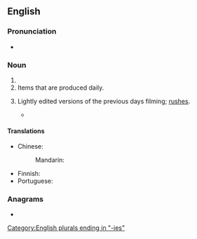 ==English==

===Pronunciation===
* {{a|UK}} {{IPA|/ˈdeɪliːz/|lang=en}}

===Noun===
{{head|en|noun plural form}}

# {{plural of|daily|lang=en}}
# Items that are produced daily. {{rfv-sense|lang=en|other dictionaries do not support this sense}}
# {{lb|en|cinematography}} Lightly edited versions of the previous days filming; [[rushes]].
#* {{quote-book|year=1972|title=American Cinematographer - Volume 53  |author= |page=811 |ISBN= |passage=The chances are that a cameraman requesting that his '''dailies''' be printed at the middle of the scale is cheating himself. }}

====Translations====
{{trans-top|items produced daily}}
* Chinese:
*: Mandarin: {{t-needed|cmn}}
{{trans-mid}}
* Finnish: {{t|fi|päivittäistavarat|p}}
* Portuguese: {{t-needed|pt}}
{{trans-bottom}}

{{trans-see|rushes}}

===Anagrams===
* {{anagrams|en|liaised|sedilia}}

[[Category:English plurals ending in "-ies"]]